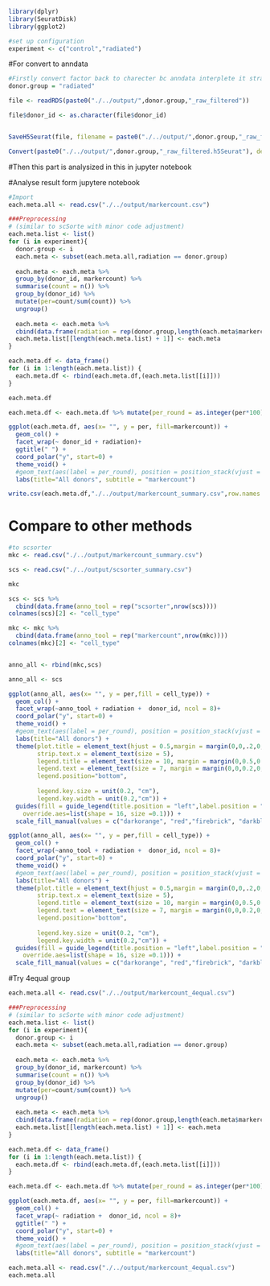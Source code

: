```r
library(dplyr)
library(SeuratDisk)
library(ggplot2)
```

```r
#set up configuration
experiment <- c("control","radiated")
```

#For convert to anndata
```r
#Firstly convert factor back to charecter bc anndata interplete it strangely
donor.group = "radiated"

file <- readRDS(paste0("./../output/",donor.group,"_raw_filtered"))

file$donor_id <- as.character(file$donor_id)


SaveH5Seurat(file, filename = paste0("./../output/",donor.group,"_raw_filtered.h5Seurat"), overwrite = TRUE) 

Convert(paste0("./../output/",donor.group,"_raw_filtered.h5Seurat"), dest = "h5ad",overwrite = TRUE)
```

#Then this part is analysized in this in jupyter notebook

#Analyse result form jupytere notebook
```r
#Import
each.meta.all <- read.csv("./../output/markercount.csv")

```

```r

###Preprocessing 
# (similar to scSorte with minor code adjustment)
each.meta.list <- list()
for (i in experiment){
  donor.group <- i
  each.meta <- subset(each.meta.all,radiation == donor.group)
  
  each.meta <- each.meta %>%
  group_by(donor_id, markercount) %>%
  summarise(count = n()) %>%
  group_by(donor_id) %>%
  mutate(per=count/sum(count)) %>% 
  ungroup()
  
  each.meta <- each.meta %>% 
  cbind(data.frame(radiation = rep(donor.group,length(each.meta$markercount))))
  each.meta.list[[length(each.meta.list) + 1]] <- each.meta
}

each.meta.df <- data_frame()
for (i in 1:length(each.meta.list)) {
  each.meta.df <- rbind(each.meta.df,(each.meta.list[[i]]))
}

each.meta.df

```

```r

each.meta.df <- each.meta.df %>% mutate(per_round = as.integer(per*100))

ggplot(each.meta.df, aes(x= "", y = per, fill=markercount)) + 
  geom_col() +
  facet_wrap(~ donor_id + radiation)+
  ggtitle(" ") +
  coord_polar("y", start=0) +
  theme_void() +
  #geom_text(aes(label = per_round), position = position_stack(vjust = 0.5), size = 1) + 
  labs(title="All donors", subtitle = "markercount")
```


```r
write.csv(each.meta.df,"./../output/markercount_summary.csv",row.names = FALSE)
```


# Compare to other methods
```r
#to scsorter
mkc <- read.csv("./../output/markercount_summary.csv")

scs <- read.csv("./../output/scsorter_summary.csv")
```

```r
mkc
```


```r
scs <- scs %>% 
  cbind(data.frame(anno_tool = rep("scsorter",nrow(scs))))
colnames(scs)[2] <- "cell_type"

mkc <- mkc %>% 
  cbind(data.frame(anno_tool = rep("markercount",nrow(mkc))))
colnames(mkc)[2] <- "cell_type"


anno_all <- rbind(mkc,scs)

anno_all <- scs
```


```r
ggplot(anno_all, aes(x= "", y = per,fill = cell_type)) + 
  geom_col() +
  facet_wrap(~anno_tool + radiation +  donor_id, ncol = 8)+
  coord_polar("y", start=0) +
  theme_void() +
  #geom_text(aes(label = per_round), position = position_stack(vjust = 0.5), size = 1) + 
  labs(title="All donors") +
  theme(plot.title = element_text(hjust = 0.5,margin = margin(0,0,.2,0, unit = "cm")),
        strip.text.x = element_text(size = 5),
        legend.title = element_text(size = 10, margin = margin(0,0.5,0.4,0, unit = "cm")),
        legend.text = element_text(size = 7, margin = margin(0,0,0.2,0, unit = "cm")),
        legend.position="bottom",
        
        legend.key.size = unit(0.2, "cm"),
        legend.key.width = unit(0.2,"cm")) +
  guides(fill = guide_legend(title.position = "left",label.position = "bottom", nrow = 1,
    override.aes=list(shape = 16, size =0.1))) +
  scale_fill_manual(values = c("darkorange", "red","firebrick", "darkblue","skyblue","purple","black"))

```

```r
ggplot(anno_all, aes(x= "", y = per,fill = cell_type)) + 
  geom_col() +
  facet_wrap(~anno_tool + radiation +  donor_id, ncol = 8)+
  coord_polar("y", start=0) +
  theme_void() +
  #geom_text(aes(label = per_round), position = position_stack(vjust = 0.5), size = 1) + 
  labs(title="All donors") +
  theme(plot.title = element_text(hjust = 0.5,margin = margin(0,0,.2,0, unit = "cm")),
        strip.text.x = element_text(size = 5),
        legend.title = element_text(size = 10, margin = margin(0,0.5,0.4,0, unit = "cm")),
        legend.text = element_text(size = 7, margin = margin(0,0,0.2,0, unit = "cm")),
        legend.position="bottom",
        
        legend.key.size = unit(0.2, "cm"),
        legend.key.width = unit(0.2,"cm")) +
  guides(fill = guide_legend(title.position = "left",label.position = "bottom", nrow = 1,
    override.aes=list(shape = 16, size =0.1))) +
  scale_fill_manual(values = c("darkorange", "red","firebrick", "darkblue","skyblue","purple","black"))
```

#Try 4equal group
```r
each.meta.all <- read.csv("./../output/markercount_4equal.csv")

###Preprocessing 
# (similar to scSorte with minor code adjustment)
each.meta.list <- list()
for (i in experiment){
  donor.group <- i
  each.meta <- subset(each.meta.all,radiation == donor.group)
  
  each.meta <- each.meta %>%
  group_by(donor_id, markercount) %>%
  summarise(count = n()) %>%
  group_by(donor_id) %>%
  mutate(per=count/sum(count)) %>% 
  ungroup()
  
  each.meta <- each.meta %>% 
  cbind(data.frame(radiation = rep(donor.group,length(each.meta$markercount))))
  each.meta.list[[length(each.meta.list) + 1]] <- each.meta
}

each.meta.df <- data_frame()
for (i in 1:length(each.meta.list)) {
  each.meta.df <- rbind(each.meta.df,(each.meta.list[[i]]))
}

each.meta.df <- each.meta.df %>% mutate(per_round = as.integer(per*100))
```


```r
ggplot(each.meta.df, aes(x= "", y = per, fill=markercount)) + 
  geom_col() +
  facet_wrap(~ radiation +  donor_id, ncol = 8)+
  ggtitle(" ") +
  coord_polar("y", start=0) +
  theme_void() +
  #geom_text(aes(label = per_round), position = position_stack(vjust = 0.5), size = 1) + 
  labs(title="All donors", subtitle = "markercount")
```
```r
each.meta.all <- read.csv("./../output/markercount_4equal.csv")
each.meta.all
```

